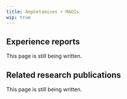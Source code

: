 ---
title: Amphetamines + MAOIs
wip: true
---

## Experience reports

This page is still being written.

## Related research publications

This page is still being written.

